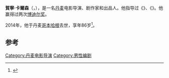 '''賀寧·卡爾森'''（{{lang-en|'''Henning Carlsen'''}}，{{bd|1927年|6月4日|2014年|5月30日|catIdx=Carlsen}}），是一名[[丹麦|丹麦]]电影导演、剧作家和出品人。他指导过《{{le|饥饿 (电影)|Hunger (1996 movie)|饥饿}}》、《{{le|人们相聚，甜美之音沁人心扉|People Meet and Sweat Music Fills the Heart}}》。他赢得过两次[[博迪尔奖|博迪尔奖]]。

2014年，他于丹麦[[哥本哈根|哥本哈根]]去世，享年86岁<ref>{{Cite news | author = [[ritzau|ritzau]] | title = Kendt dansk filminstruktør er død | publisher = [[Politiken|Politiken]] (in Danish) | date = 30 May 2014 | url = http://politiken.dk/navne/doedsfald/ECE2304651/kendt-dansk-filminstruktoer-er-doed/ | accessdate = May 31, 2014 | archive-date = 2014-06-01 | archive-url = https://web.archive.org/web/20140601152011/http://politiken.dk/navne/doedsfald/ECE2304651/kendt-dansk-filminstruktoer-er-doed/ | dead-url = no }}</ref>。

==参考==
{{reflist}}

{{DEFAULTSORT:Carlseon, Henning}}
[[Category:丹麦电影导演|Category:丹麦电影导演]]
[[Category:男性编剧|Category:男性编剧]]